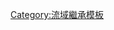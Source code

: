 {{PAvre (Somme)}}<includeonly>[[Category:索姆河支流|{{PAGENAME}}]]</includeonly><noinclude>[[Category:流域繼承模板]]</noinclude>